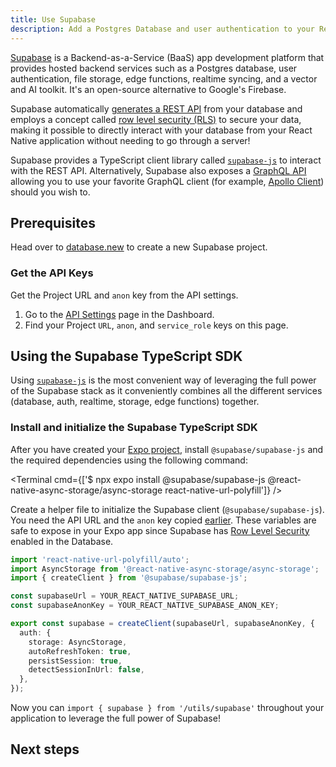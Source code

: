 ```yaml
---
title: Use Supabase
description: Add a Postgres Database and user authentication to your React Native app with Supabase.
---
```



[Supabase](https://supabase.com/?utm_source=expo&utm_medium=referral&utm_term=expo-react-native) is a Backend-as-a-Service (BaaS) app development platform that provides hosted backend services such as a Postgres database, user authentication, file storage, edge functions, realtime syncing, and a vector and AI toolkit. It's an open-source alternative to Google's Firebase.

Supabase automatically [generates a REST API](https://supabase.com/docs/guides/api?utm_source=expo&utm_medium=referral&utm_term=expo-react-native) from your database and employs a concept called [row level security (RLS)](https://supabase.com/docs/guides/auth/row-level-security?utm_source=expo&utm_medium=referral&utm_term=expo-react-native) to secure your data, making it possible to directly interact with your database from your React Native application without needing to go through a server!

Supabase provides a TypeScript client library called [`supabase-js`](https://supabase.com/docs/reference/javascript/introduction?utm_source=expo&utm_medium=referral&utm_term=expo-react-native) to interact with the REST API. Alternatively, Supabase also exposes a [GraphQL API](https://supabase.com/docs/guides/database/extensions/pg_graphql?utm_source=expo&utm_medium=referral&utm_term=expo-react-native) allowing you to use your favorite GraphQL client (for example, [Apollo Client](https://supabase.github.io/pg_graphql/usage_with_apollo/)) should you wish to.

## Prerequisites

Head over to [database.new](https://database.new?utm_source=expo&utm_medium=referral&utm_term=expo-react-native) to create a new Supabase project.

### Get the API Keys

Get the Project URL and `anon` key from the API settings.

1. Go to the [API Settings](https://supabase.com/dashboard/project/_/settings/api) page in the Dashboard.
1. Find your Project `URL`, `anon`, and `service_role` keys on this page.

## Using the Supabase TypeScript SDK

Using [`supabase-js`](https://supabase.com/docs/reference/javascript/introduction?utm_source=expo&utm_medium=referral&utm_term=expo-react-native) is the most convenient way of leveraging the full power of the Supabase stack as it conveniently combines all the different services (database, auth, realtime, storage, edge functions) together.

### Install and initialize the Supabase TypeScript SDK

<Step label="1">

After you have created your [Expo project](/get-started/create-a-project/), install `@supabase/supabase-js` and the required dependencies using the following command:

<Terminal cmd={['$ npx expo install @supabase/supabase-js @react-native-async-storage/async-storage react-native-url-polyfill']} />
</Step>

<Step label="2">

Create a helper file to initialize the Supabase client (`@supabase/supabase-js`). You need the API URL and the `anon` key copied [earlier](#get-the-api-keys). These variables are safe to expose in your Expo app since Supabase has [Row Level Security](https://supabase.com/docs/guides/auth/row-level-security?utm_source=expo&utm_medium=referral&utm_term=expo-react-native) enabled in the Database.

```ts utils/supabase.ts
import 'react-native-url-polyfill/auto';
import AsyncStorage from '@react-native-async-storage/async-storage';
import { createClient } from '@supabase/supabase-js';

const supabaseUrl = YOUR_REACT_NATIVE_SUPABASE_URL;
const supabaseAnonKey = YOUR_REACT_NATIVE_SUPABASE_ANON_KEY;

export const supabase = createClient(supabaseUrl, supabaseAnonKey, {
  auth: {
    storage: AsyncStorage,
    autoRefreshToken: true,
    persistSession: true,
    detectSessionInUrl: false,
  },
});
```

Now you can `import { supabase } from '/utils/supabase'` throughout your application to leverage the full power of Supabase!

</Step>

## Next steps

<BoxLink
  title="Build a User Management App"
  description="Learn how to combine Supabase Auth and Database in this quickstart guide."
  href="https://supabase.com/docs/guides/getting-started/tutorials/with-expo-react-native?utm_source=expo&utm_medium=referral&utm_term=expo-react-native"
/>

<BoxLink
  title="Sign in with Apple"
  description="Supabase Auth supports using Sign in with Apple on the web and in native apps for iOS, macOS, watchOS or tvOS."
  href="https://supabase.com/docs/guides/auth/social-login/auth-apple?platform=react-native&utm_source=expo&utm_medium=referral&utm_term=expo-react-native"
/>

<BoxLink
  title="Sign in with Google"
  description="Supabase Auth supports Sign in with Google on the web, native Android applications, and Chrome extensions."
  href="https://supabase.com/docs/guides/auth/social-login/auth-google?platform=react-native&utm_source=expo&utm_medium=referral&utm_term=expo-react-native"
/>

<BoxLink
  title="Deep Linking for OAuth and Magic Links"
  description="When performing OAuth or sending magic link emails from native mobile applications, learn how to configure deep linking for Android and iOS applications."
  href="https://supabase.com/docs/guides/auth/native-mobile-deep-linking?utm_source=expo&utm_medium=referral&utm_term=expo-react-native"
/>

<BoxLink
  title="Offline-first React Native Apps with WatermelonDB"
  description="Learn how to store your data locally and sync it with Postgres using WatermelonDB."
  href="https://supabase.com/blog/react-native-offline-first-watermelon-db?utm_source=expo&utm_medium=referral&utm_term=expo-react-native"
/>

<BoxLink
  title="React Native file upload with Supabase Storage"
  description="Learn how to implement authentication and file upload in a React Native app."
  href="https://supabase.com/blog/react-native-storage?utm_source=expo&utm_medium=referral&utm_term=expo-react-native"
/>

